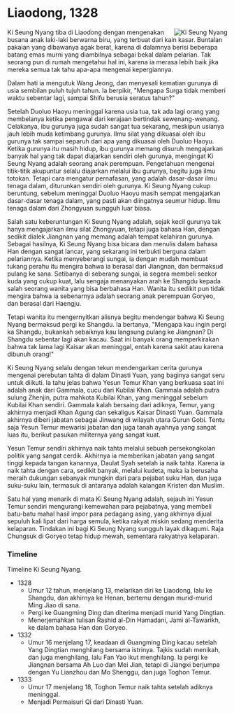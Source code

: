 
# Liaodong, 1328

<image style="float:right;max-width:300px;" src="/images/ki-seung-nyang-1.png" alt="Ki Seung Nyang" title="Ki Seung Nyang kecil menghadapi bandit." />

Ki Seung Nyang tiba di Liaodong dengan mengenakan busana anak laki-laki berwarna biru, yang terbuat dari kain kasar. Buntalan pakaian yang dibawanya 
agak berat, karena di dalamnya berisi beberapa batang emas murni yang diambilnya sebagai bekal dalam pelarian. Tak seorang pun di rumah mengetahui hal ini, 
karena ia merasa lebih baik jika mereka semua tak tahu apa-apa mengenai kepergiannya.

Dalam hati ia mengutuk Wang Jeong, dan menyesali kematian gurunya di usia sembilan puluh tujuh tahun. Ia berpikir, "Mengapa Surga tidak memberi waktu sebentar 
lagi, sampai Shifu berusia seratus tahun?"

Setelah Duoluo Haoyu meninggal karena usia tua, tak ada lagi orang yang membelanya ketika pengawal dari kerajaan bertindak sewenang-wenang. Celakanya, ibu gurunya 
juga sudah sangat tua sekarang, meskipun usianya jauh lebih muda ketimbang gurunya. Ilmu silat yang dikuasai oleh ibu gurunya tak sampai separuh dari apa yang 
dikuasai oleh Duoluo Haoyu. Ketika gurunya itu masih hidup, ibu gurunya memang disuruh mengajarkan banyak hal yang tak dapat diajarkan sendiri oleh gurunya, mengingat
Ki Seung Nyang adalah seorang anak perempuan. Pengetahuan mengenai titik-titik akupuntur selalu diajarkan melalui ibu gurunya, begitu juga ilmu totokan. Tetapi cara 
mengatur pernafasan, yang adalah dasar-dasar ilmu tenaga dalam, diturunkan sendiri oleh gurunya. Ki Seung Nyang cukup beruntung, sebelum meninggal Duoluo Haoyu masih 
sempat mengajarkan dasar-dasar tenaga dalam, yang pasti akan diingatnya seumur hidup. Ilmu tenaga dalam dari Zhongyuan sungguh luar biasa.

Salah satu keberuntungan Ki Seung Nyang adalah, sejak kecil gurunya tak hanya mengajarkan ilmu silat Zhongyuan, tetapi juga bahasa Han, dengan sedikit dialek 
Jiangnan yang memang adalah tempat kelahiran gurunya. Sebagai hasilnya, Ki Seung Nyang bisa bicara dan menulis dalam bahasa Han dengan sangat lancar, yang 
sekarang ini terbukti berguna dalam pelariannya. Ketika menyeberangi sungai, ia dengan mudah membuat tukang perahu itu mengira bahwa ia berasal dari Jiangnan, 
dan bermaksud pulang ke sana. Setibanya di seberang sungai, ia segera membeli seekor kuda yang cukup kuat, lalu sengaja menanyakan arah ke Shangdu kepada salah 
seorang wanita yang bisa berbahasa Han. Wanita itu sedikit pun tidak mengira bahwa ia sebenarnya adalah seorang anak perempuan Goryeo, dan berasal dari Haengju.

Tetapi wanita itu mengernyitkan alisnya begitu mendengar bahwa Ki Seung Nyang bermaksud pergi ke Shangdu. Ia bertanya, "Mengapa kau ingin pergi ka Shangdu, bukankah 
sebaiknya kau langsung pulang ke Jiangnan? Di Shangdu sebentar lagi akan kacau. Saat ini banyak orang memperkirakan bahwa tak lama lagi Kaisar akan meninggal, 
entah karena sakit atau karena dibunuh orang!"

Ki Seung Nyang selalu dengan tekun mendengarkan cerita gurunya mengenai perebutan tahta di dalam Dinasti Yuan, yang baginya sangat seru untuk diikuti. Ia tahu 
jelas bahwa Yesun Temur Khan yang berkuasa saat ini adalah anak dari Gammala, cucu dari Kubilai Khan. Gammala adalah putra sulung Zhenjin, putra mahkota Kubilai Khan, 
yang meninggal sebelum Kubilai Khan sendiri. Gammala kalah bersaing dari adiknya, Temur, yang akhirnya menjadi Khan Agung dan sekaligus Kaisar Dinasti Yuan. Gammala 
akhirnya diberi jabatan sebagai Jinwang di wilayah utara Gurun Gobi. Tentu saja Yesun Temur mewarisi jabatan dan juga tanah ayahnya yang sangat luas itu, berikut pasukan 
militernya yang sangat kuat.

Yesun Temur sendiri akhirnya naik tahta melalui sebuah persekongkolan politik yang sangat cerdik. Akhirnya ia memberikan jabatan yang sangat tinggi kepada tangan kanannya, 
Daulat Syah setelah ia naik tahta. Karena ia naik tahta dengan cara, sedikit banyak, melalui kudeta, maka ia berusaha meraih dukungan sebanyak mungkin dari para pejabat 
suku Han, dan juga suku-suku lain, termasuk di antaranya adalah kalangan Kristen dan Muslim.

Satu hal yang menarik di mata Ki Seung Nyang adalah, sejauh ini Yesun Temur sendiri mengurangi kemewahan para pejabatnya, yang membeli batu-batu mahal hasil impor para 
pedagang asing, yang akhirnya dijual sepuluh kali lipat dari harga semula, ketika rakyat miskin sedang menderita kelaparan. Tindakan ini bagi Ki Seung Nyang sungguh layak 
dikagumi. Raja Chungsuk di Goryeo tetap hidup mewah, sementara rakyatnya kelaparan.


### Timeline

Timeline Ki Seung Nyang.

+ 1328 
  - Umur 12 tahun, menjelang 13, melarikan diri ke Liaodong, lalu ke Shangdu, dan akhirnya ke Henan, bertemu dengan murid-murid Ming Jiao di sana.
  - Pergi ke Guangming Ding dan diterima menjadi murid Yang Dingtian.
  - Menerjemahkan tulisan Rashid al-Din Hamadani, Jami al-Tawarikh, ke dalam bahasa Han dan Goryeo.
+ 1332
  - Umur 16 menjelang 17, keadaan di Guangming Ding kacau setelah Yang Dingtian menghilang bersama istrinya. Tajkis sudah menikah, dan juga menghilang, 
    lalu Fan Yao ikut menghilang. Ia pergi ke Jiangnan bersama Ah Luo dan Mei Jian, tetapi di Jiangxi berjumpa dengan Yu Lianzhou dan Mo Shenggu, dan juga 
    Toghon Temur.
+ 1333
  - Umur 17 menjelang 18, Toghon Temur naik tahta setelah adiknya meninggal.
  - Menjadi Permaisuri Qi dari Dinasti Yuan.




